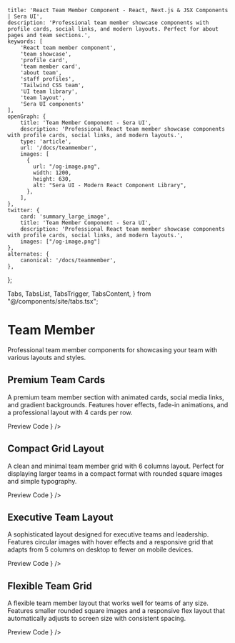     title: 'React Team Member Component - React, Next.js & JSX Components | Sera UI',
    description: 'Professional team member showcase components with profile cards, social links, and modern layouts. Perfect for about pages and team sections.',
    keywords: [
        'React team member component',
        'team showcase',
        'profile card',
        'team member card',
        'about team',
        'staff profiles',
        'Tailwind CSS team',
        'UI team library',
        'team layout',
        'Sera UI components'
    ],
    openGraph: {
        title: 'Team Member Component - Sera UI',
        description: 'Professional React team member showcase components with profile cards, social links, and modern layouts.',
        type: 'article',
        url: '/docs/teammember',
        images: [
          {
            url: "/og-image.png",
            width: 1200,
            height: 630,
            alt: "Sera UI - Modern React Component Library",
          },
        ],
    },
    twitter: {
        card: 'summary_large_image',
        title: 'Team Member Component - Sera UI',
        description: 'Professional React team member showcase components with profile cards, social links, and modern layouts.',
        images: ["/og-image.png"]
    },
    alternates: {
        canonical: '/docs/teammember',
    },
};

  Tabs,
  TabsList,
  TabsTrigger,
  TabsContent,
} from "@/components/site/tabs.tsx";

<HideTOC />


# Team Member <AI dir="left"/>

Professional team member components for showcasing your team with various layouts and styles.

## Premium Team Cards

A premium team member section with animated cards, social media links, and gradient backgrounds. Features hover effects, fade-in animations, and a professional layout with 4 cards per row.

<Tabs defaultValue="preview" className="">
  <TabsList>
    <TabsTrigger value="preview">Preview</TabsTrigger>
    <TabsTrigger value="code">Code</TabsTrigger>
  </TabsList>
  <TabsContent value="preview">
    <ComponentRenderer component={<TeamMemberSection />} />
  </TabsContent>
  <TabsContent value="code">
    <CodeBlock filePath="src/app/docs/teammember/teammember.tsx" />
  </TabsContent>
</Tabs>

## Compact Grid Layout

A clean and minimal team member grid with 6 columns layout. Perfect for displaying larger teams in a compact format with rounded square images and simple typography.

<Tabs defaultValue="preview" className="">
  <TabsList>
    <TabsTrigger value="preview">Preview</TabsTrigger>
    <TabsTrigger value="code">Code</TabsTrigger>
  </TabsList>
  <TabsContent value="preview">
    <ComponentRenderer component={<TeamMemberSection2 />} />
  </TabsContent>
  <TabsContent value="code">
    <CodeBlock filePath="src/app/docs/teammember/teammember2.tsx" />
  </TabsContent>
</Tabs>

## Executive Team Layout

A sophisticated layout designed for executive teams and leadership. Features circular images with hover effects and a responsive grid that adapts from 5 columns on desktop to fewer on mobile devices.

<Tabs defaultValue="preview" className="">
  <TabsList>
    <TabsTrigger value="preview">Preview</TabsTrigger>
    <TabsTrigger value="code">Code</TabsTrigger>
  </TabsList>
  <TabsContent value="preview">
    <ComponentRenderer component={<TeamMember3 />} />
  </TabsContent>
  <TabsContent value="code">
    <CodeBlock filePath="src/app/docs/teammember/teammember3.tsx" />
  </TabsContent>
</Tabs>

## Flexible Team Grid

A flexible team member layout that works well for teams of any size. Features smaller rounded square images and a responsive flex layout that automatically adjusts to screen size with consistent spacing.

<Tabs defaultValue="preview" className="">
  <TabsList>
    <TabsTrigger value="preview">Preview</TabsTrigger>
    <TabsTrigger value="code">Code</TabsTrigger>
  </TabsList>
  <TabsContent value="preview">
    <ComponentRenderer component={<TeamMember4 />} />
  </TabsContent>
  <TabsContent value="code">
    <CodeBlock filePath="src/app/docs/teammember/teammember4.tsx" />
  </TabsContent>
</Tabs>
